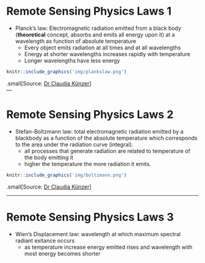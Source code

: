 # Remote Sensing Physics Laws 1

* Planck's law: Electromagnetic radiation emitted from a black body (**theoretical** concept, absorbs and emits all energy upon it) at a wavelength as function of absolute temperature
  * Every object emits radiation at all times and at all wavelengths
  * Energy at shorter wavelengths increases rapidly with temperature
  * Longer wavelengths have less energy

```r
knitr::include_graphics('img/plankslaw.png')
```
.small[Source: [Dr Claudia Künzer](https://earth.esa.int/documents/973910/1002056/CK3.pdf/4e5b4e5a-d898-43b8-9e5c-ba7494aa58c8)
]  
---

# Remote Sensing Physics Laws 2

* Stefan-Boltzmann law: total electromagnetic radiation emitted by a blackbody as a function of the absolute temperature which corresponds to the area under the radiation curve (integral). 
  * all processes that generate radiation are related to temperature of the body emitting it
  * higher the temperature the more radiation it emits. 

```r
knitr::include_graphics('img/boltzmann.png')
```
.small[Source: [Dr Claudia Künzer](https://earth.esa.int/documents/973910/1002056/CK3.pdf/4e5b4e5a-d898-43b8-9e5c-ba7494aa58c8)
]  

---
# Remote Sensing Physics Laws 3

  
* Wien's Displacement law: wavelength at which maximum spectral radiant exitance occurs 
   * as temperature increase energy emitted rises and wavelength with most energy becomes shorter 


